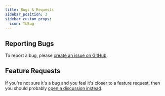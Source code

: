 ```yaml
---
title: Bugs & Requests
sidebar_position: 3
sidebar_custom_props:
  icon: TbBug
---
```


## Reporting Bugs
To report a bug, please [create an issue on GitHub](https://github.com/twentyhq/twenty/issues/new).

## Feature Requests

If you're not sure it's a bug and you feel it's closer to a feature request, then you should probably [open a discussion instead](https://github.com/twentyhq/twenty/discussions/new).

